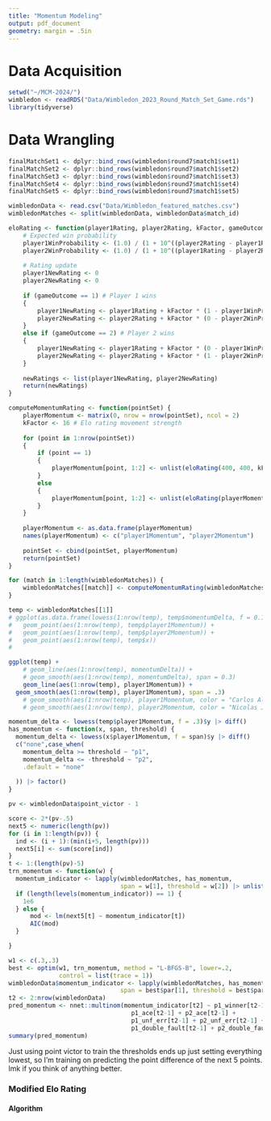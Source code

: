 ```yaml
---
title: "Momentum Modeling"
output: pdf_document
geometry: margin = .5in
---
```


# Data Acquisition
```r
setwd("~/MCM-2024/")
wimbledon <- readRDS("Data/Wimbledon_2023_Round_Match_Set_Game.rds")
library(tidyverse)
```

# Data Wrangling
```r
finalMatchSet1 <- dplyr::bind_rows(wimbledon$round7$match1$set1)
finalMatchSet2 <- dplyr::bind_rows(wimbledon$round7$match1$set2)
finalMatchSet3 <- dplyr::bind_rows(wimbledon$round7$match1$set3)
finalMatchSet4 <- dplyr::bind_rows(wimbledon$round7$match1$set4)
finalMatchSet5 <- dplyr::bind_rows(wimbledon$round7$match1$set5)
```


```r
wimbledonData <- read.csv("Data/Wimbledon_featured_matches.csv")
wimbledonMatches <- split(wimbledonData, wimbledonData$match_id)
```

```r
eloRating <- function(player1Rating, player2Rating, kFactor, gameOutcome) {
	# Expected win probability
	player1WinProbability <- (1.0) / (1 + 10^((player2Rating - player1Rating) / 400))
	player2WinProbability <- (1.0) / (1 + 10^((player1Rating - player2Rating) / 400))
	
	# Rating update
	player1NewRating <- 0
	player2NewRating <- 0
	
	if (gameOutcome == 1) # Player 1 wins
	{
		player1NewRating <- player1Rating + kFactor * (1 - player1WinProbability)
		player2NewRating <- player2Rating + kFactor * (0 - player2WinProbability)
	}
	else if (gameOutcome == 2) # Player 2 wins
	{
		player1NewRating <- player1Rating + kFactor * (0 - player1WinProbability)
		player2NewRating <- player2Rating + kFactor * (1 - player2WinProbability)
	}
	
	newRatings <- list(player1NewRating, player2NewRating)
	return(newRatings)
}

computeMomentumRating <- function(pointSet) {
	playerMomentum <- matrix(0, nrow = nrow(pointSet), ncol = 2)
	kFactor <- 16 # Elo rating movement strength
	
	for (point in 1:nrow(pointSet))
	{
		if (point == 1)
		{
			playerMomentum[point, 1:2] <- unlist(eloRating(400, 400, kFactor, pointSet$point_victor[point]))
		}
		else
		{
			playerMomentum[point, 1:2] <- unlist(eloRating(playerMomentum[point - 1, 1], playerMomentum[point - 1, 2], kFactor, pointSet$point_victor[point]))
		}
	}
	
	playerMomentum <- as.data.frame(playerMomentum)
	names(playerMomentum) <- c("player1Momentum", "player2Momentum")
	
	pointSet <- cbind(pointSet, playerMomentum)
	return(pointSet)
}
```

```r
for (match in 1:length(wimbledonMatches)) {
	wimbledonMatches[[match]] <- computeMomentumRating(wimbledonMatches[[match]])
}
```

```r
temp <- wimbledonMatches[[1]]
# ggplot(as.data.frame(lowess(1:nrow(temp), temp$momentumDelta, f = 0.1))) + 
# 	geom_point(aes(1:nrow(temp), temp$player1Momentum)) + 
# 	geom_point(aes(1:nrow(temp), temp$player2Momentum)) + 
# 	geom_point(aes(1:nrow(temp), temp$x))
# 

ggplot(temp) +
	# geom_line(aes(1:nrow(temp), momentumDelta)) +
	# geom_smooth(aes(1:nrow(temp), momentumDelta), span = 0.3)
	geom_line(aes(1:nrow(temp), player1Momentum)) +
  geom_smooth(aes(1:nrow(temp), player1Momentum), span = .3)
	# geom_smooth(aes(1:nrow(temp), player1Momentum, color = "Carlos Alcaraz"), span = 0.2) +
	# geom_smooth(aes(1:nrow(temp), player2Momentum, color = "Nicolas Jarry"), span = 0.2)
```


```r
momentum_delta <- lowess(temp$player1Momentum, f = .3)$y |> diff()
has_momentum <- function(x, span, threshold) {
  momentum_delta <- lowess(x$player1Momentum, f = span)$y |> diff()
  c("none",case_when(
    momentum_delta >= threshold ~ "p1",
    momentum_delta <= -threshold ~ "p2",
    .default = "none"
    
  )) |> factor()
}

pv <- wimbledonData$point_victor - 1

score <- 2*(pv-.5)
next5 <- numeric(length(pv))
for (i in 1:length(pv)) {
  ind <- (i + 1):(min(i+5, length(pv)))
  next5[i] <- sum(score[ind])
}
t <- 1:(length(pv)-5)
trn_momentum <- function(w) {
  momentum_indicator <- lapply(wimbledonMatches, has_momentum,
                               span = w[1], threshold = w[2]) |> unlist(use.names = F)
  if (length(levels(momentum_indicator)) == 1) {
    1e6
  } else {
      mod <- lm(next5[t] ~ momentum_indicator[t])
      AIC(mod)
  }

}

w1 <- c(.3,.3)
best <- optim(w1, trn_momentum, method = "L-BFGS-B", lower=.2,
              control = list(trace = 1))
wimbledonData$momentum_indicator <- lapply(wimbledonMatches, has_momentum,
                               span = best$par[1], threshold = best$par[2]) |> unlist(use.names = F)
t2 <- 2:nrow(wimbledonData)
pred_momentum <- nnet::multinom(momentum_indicator[t2] ~ p1_winner[t2-1] + p2_winner[t2-1] + 
                                  p1_ace[t2-1] + p2_ace[t2-1] + 
                                  p1_unf_err[t2-1] + p2_unf_err[t2-1] +
                                  p1_double_fault[t2-1] + p2_double_fault[t2-1], data = wimbledonData)
summary(pred_momentum)
```
Just using point victor to train the thresholds ends up just setting everything lowest, so I'm training on predicting the point difference of the next 5 points. lmk if you think of anything better.



### Modified Elo Rating

#### Algorithm


